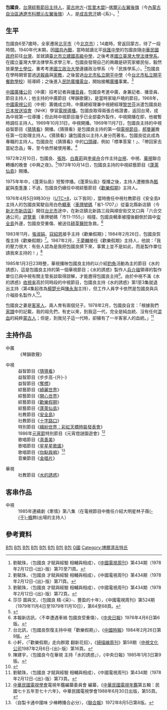 '''包國良'''{{BD|1932年||||B包}}，[[台灣|台灣]][[綜藝節目|綜藝節目]][[主持人|主持人]]，[[蒙古地方|蒙古地方]]-{[[哲里木盟|哲里木盟]]}-[[科爾沁左翼後旗|喀爾沁左翼後旗]]（今[[內蒙古自治區|內蒙古自治區]][[通遼市|通遼市]][[科爾沁左翼後旗|科爾沁左翼後旗]]）人，是[[成吉思汗|成吉思汗]]嫡-{系}-。<ref>劉毓珠，〈包國良 才賦與經驗 相輔與相成〉，《[[中國電視周刊|中國電視周刊]]》第434期（1978年2月12日-{出}-版）第70至71頁。</ref>

==生平==
包國良6至7歲時，全家遷居[[北平市|北平市]]（今[[北京市|北京市]]）；14歲時，曾返回蒙古，待了一段時間。1940年代末期，因[[國共內戰|國共內戰]]，當時就讀北平[[徐匯中學|徐匯中學]]的包國良隨[[中華民國政府|中華民國政府]]前往[[台灣|台灣]]，並就讀[[臺北市立建國高級中學|臺北市立建國高級中學]]，之後考進[[國立臺灣大學法律學系|國立臺灣大學法律學系]]。在國立臺灣大學法律學系求學三年，包國良發現自己的興趣是研究家鄉民俗，毅然放棄[[學士|學士]][[學位|學位]]，重考考進[[國立政治大學|國立政治大學]]邊疆政治學系（今「民族學系」）。<ref>劉毓珠，〈包國良 才賦與經驗 相輔與相成〉，《中國電視周刊》第434期（1978年2月12日-{出}-版）第71頁。</ref>包國良在學時期曾當過[[送報員|送報員]]與[[家教|家教]]，之後當過[[台北市私立開平中學|台北市私立開平中學]]（今[[台北市私立開平餐飲學校|台北市私立開平餐飲學校]]）班導師；之後進入[[民防廣播電台|民防廣播電台]]，開始接觸[[廣播|廣播]]事業。<ref>劉毓珠，〈包國良 才賦與經驗 相輔與相成〉，《中國電視周刊》第434期（1978年2月12日-{出}-版）第72頁。</ref>

[[中國廣播公司|中國廣播公司]]（中廣）招考記者與[[播音員|播音員]]，包國良考進中廣，身兼記者、播音員、節目主持人；他主持的中廣節目《琴韻歌聲》，是當時家喻戶曉的節目。1968年，[[中國電視公司|中國電視公司]]（中視）籌備成立時，中廣總經理兼中視總經理[[黎世芬|黎世芬]]派遣包國良赴[[日本放送協會|日本放送協會]]（NHK）學習[[電視|電視]][[導播|導播]]。包國良取得兩張合格證書，返回台灣，成為中視第一位導播；但此時中視節目幾乎已全部委外製作，中視開播在即，他被暫時調任主持人。1969年10月31日，中視開播。1969年11月7日，包國良主持的中視益智節目《[[猜猜看|猜猜看]]》開播。《猜猜看》是包國良主持的第一個[[電視節目|電視節目]]，[[郝曼麗|郝曼麗]]擔任第一位助理主持人。《猜猜看》讓包國良以主持人身分而著名，包國良從此成為專職的主持人。包國良在《猜猜看》中的[[口頭禪|口頭禪]]，例如「標準答案！」、「帶回家去當紀念品」等，至今依然被使用著。<ref>莎莎 圖與文，〈包國良 精-{采}-、豐盈的十年〉，《中國電視周刊》第524期（1979年11月4日至1979年11月10日），第64至68頁。</ref>

1972年2月10日，包國良、[[張玲|張玲]]、[[白嘉莉|白嘉莉]]與[[李睿舟|李睿舟]]合作主持[[台視|台視]]、中視、[[華視|華視]]聯合轉播的晚會《中興之夜》。<ref>{{Cite web |url=http://nrch.cca.gov.tw/ccahome/search/search_meta.jsp?xml_id=0000728217&dofile=cca220001-hp-cdn0017475-0001-i.jpg |title=《中興之夜》照片 |accessdate=2010-01-15 |archive-date=2008-03-07 |archive-url=https://web.archive.org/web/20080307153846/http://nrch.cca.gov.tw/ccahome/search/search_meta.jsp?xml_id=0000728217&dofile=cca220001-hp-cdn0017475-0001-i.jpg |dead-url=no }}</ref>1973年10月14日，包國良主持的中視綜藝節目《[[蓬萊仙島_(電視節目)|蓬萊仙島]]》開播。

1975年年中，《蓬萊仙島》短暫停播。《蓬萊仙島》復播之後，主持人遭撤換為[[甄妮|甄妮]]與[[李季準|李季準]]；不過，包國良仍續任中視綜藝節目《[[歡樂假期|歡樂假期]]》主持人。

1976年4月5日9時30分（[[UTC+8|UTC+8]]，以下皆同），當時擔任中視社教節目《安全島》主持人的包國良駕駛自用白色[[轎車|轎車]]（[[臺灣車輛牌照|車牌號碼]]「省1-1707」）從臺北縣新店鎮（今[[新北市|新北市]][[新店區|新店區]]）開往[[台北市|台北市]]途中，在新店鎮北新路三段與順安街交叉口與「六合交通公司」[[遊覽車|遊覽車]]（車牌號碼「市11-1155」）相撞，包國良轎車被撞後翻倒於路中[[安全島|安全島]]外邊，包國良受重傷、被送往[[耕莘醫院|耕莘醫院]]急救。<ref>本報新店訊，〈不幸遭遇車禍 包國良受重傷〉，《[[中央日報|中央日報]]》1976年4月6日第6版。</ref>

1983年11月，[[張淑娟|張淑娟]]、[[寇紹恩|寇紹恩]]接手主持《歡樂假期》；1984年2月26日，包國良恢復主持《歡樂假期》<ref>台北訊，〈包國良恢復主持中視「歡樂假期」〉，《[[中國時報|中國時報]]》1984年2月26日第9版。</ref>。1987年2月，[[王夢麟|王夢麟]]接任《歡樂假期》主持人，他說：「我的壓力很大：有些人認為是我把包國良擠下來，事實上並不是如此，而是製作單位請我來主持的！」<ref>小軒，〈「歡樂假期」走向群眾 翻新花招〉，《[[掃描線周刊|掃描線周刊]]》第59期（[[中視文化公司|中視文化公司]]1987年2月6日-{出}-版）第16頁。</ref>

1985年1月3日23時整，華視播映包國良主持的以介紹[[釣魚|釣魚]]活動為主的節目《水的誘惑》，這是包國良主持的第一個華視節目；《水的誘惑》製作人[[兵介福|兵介福]]領導的製作單位已與中視有關主管長談取得諒解，才能邀得包國良主持<ref>陳建宇，〈包國良今在華視 主持「水的誘惑」〉，《中央日報》1985年1月3日第9版。</ref>。由於中視不滿《水的誘惑》[[收視率|收視率]]高於同時段的中視節目，包國良主持《水的誘惑》第1至3集就退出主持（第4集起改為[[楊楚光|楊楚光]]與[[陳永淘|陳永淘]]主持），但工作人員字卡依然是包國良與兵介福掛名製作人<ref>{{Cite magazine|url=|author=薛揚|title=水的誘惑大 國內唯一的釣魚節目在華視|magazine=《華視綜合週刊》第695期|publisher=華視綜合週刊社|date=1985-02-11|accessdate=2017-11-26|language=zh-tw|pages=52－54|quote=延播節目《水的誘惑》突然換了主持人，華視頻道再也不見包國良，倒是工作人員字幕卡上還打著他的名字（包國良和兵介福雙掛製作）。……何以主持了三集才爆出了問題？原因說來有趣──當初，中視所以未加制止，據說是認為小小一個「社教節目」沒有什麼大不了，無需大驚小怪；豈知這國內第一個釣魚節目播出之後，觀眾反應非常熱烈，收視居然壓倒了同時段中視的節目──這怎麼可以，又怎麼得了？中視的主持人主持華視的節目對上了中視的節目，那有這個道理？實在說不過去。……事情既然發展至此，華視這廂只有滿懷歉意，「還」了包國良，另覓新的主持人──楊楚光和陳永淘；他們兩人以內外景靈活搭檔的方式，由元月廿四日第四集起開始出現。}}</ref>。

包國良之妻是[[客家人|客家人]]，兩人育有兩個兒子。1978年2月，包國良自言：「根據我們[[家譜|家譜]]中的記載，我的祖先們，有史以來，到我這一代，完全是純血統、沒有任何[[混血|混血]]的純粹[[蒙古人|蒙古人]]；但是，到我兒子這一代時，卻擁有了一半客家人的血統。」<ref>劉毓珠，〈包國良 才賦與經驗 相輔與相成〉，《中國電視周刊》第434期（1978年2月12日-{出}-版）第73頁。</ref>

==主持作品==
;中廣
:《琴韻歌聲》

;中視
:益智節目《[[猜猜看|猜猜看]]》
:益智節目《步步高-{升}-》
:益智節目《[[奪標|奪標]]》
:綜藝節目《[[綺麗世界|綺麗世界]]》
:綜藝節目《[[開心世界|開心世界]]》
:綜藝節目《[[歡樂假期|歡樂假期]]》
:綜藝節目《[[蓬萊仙島|蓬萊仙島]]》
:社教節目《[[安全島|安全島]]》
:社教節目《[[十字路口|十字路口]]》
:特別節目《[[繽紛世界：彩虹天橋時裝發表會|繽紛世界：彩虹天橋時裝發表會]]》
:1986年[[台灣元宵節|元宵節]]特別節目《元宵燈謎園遊會》<ref>[[中華民國電視學會|中華民國電視學會]]電視年鑑編纂委員會 編纂，《[[中華民國電視年鑑|中華民國電視年鑑]]第五輯：民國七十五年至七十六年》，中華民國電視學會1988年6月30日出版，第55頁。</ref>
:歌唱節目《[[真善美|真善美]]》
:歌唱節目《[[星星星歌謠|星星星歌謠]]》
:歌唱節目《[[你點我唱|你點我唱]]》<ref>〈自製卡通中國味 少棒轉播合必分〉，《[[聯合報|聯合報]]》1972年8月5日第8版。</ref>
:音樂節目《[[金唱片|金唱片]]》

;華視
:社教節目《[[水的誘惑|水的誘惑]]》

==客串作品==
;中視
:1985年連續劇《牽情》第八集（在電視節目中擔任介紹大明星林子薇([[于楓_(歌手)|-{于}-楓]]飾)出場的主持人）

==參考資料==
{{wikiquote}}
<div class="references-small">
<references />
</div>

[[Category:台灣綜藝節目主持人|B包]]
[[Category:台灣廣播主持人|B包]]
[[Category:台灣蒙古族人物|B包]]
[[Category:台灣戰後內蒙古移民|B包]]
[[Category:科尔沁左翼后旗人|B包]]
[[Category:臺北市立建國高級中學校友|B包]]
[[Category:國立臺灣大學法律學院校友|B包]]
[[Category:國立政治大學校友|B包]]
[[Category:包姓|G國]]
[[Category:博爾濟吉特氏|Category:博爾濟吉特氏]]